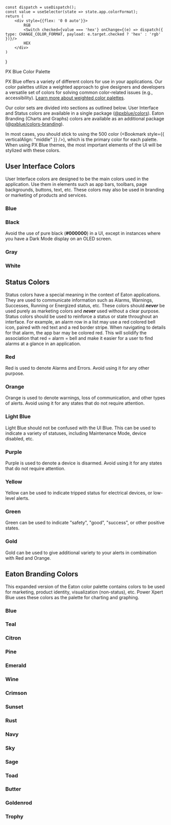 

    const dispatch = useDispatch();
    const value = useSelector(state => state.app.colorFormat);
    return (
        <div style={{flex: '0 0 auto'}}>
            RGB
            <Switch checked={value === 'hex'} onChange={(e) => dispatch({ type: CHANGE_COLOR_FORMAT, payload: e.target.checked ? 'hex' : 'rgb' })}/>
            HEX
        </div>
    )
}

<div style={{display: 'flex', alignItems: 'center', flexWrap: 'wrap', marginBottom: 16}}>
    <Typography variant={'h4'} color={'primary'} style={{flex: '1 1 auto'}}>PX Blue Color Palette</Typography>
    <Picker />
</div>

PX Blue offers a variety of different colors for use in your applications. Our color palettes utilize a weighted approach to give designers and developers a versatile set of colors for solving common color-related issues (e.g., accessibility). [Learn more about weighted color palettes](https://material.io/design/color/).

Our color sets are divided into sections as outlined below. User Interface and Status colors are available in a single package ([@pxblue/colors](https://www.npmjs.com/package/@pxblue/colors)). Eaton Branding (Charts and Graphs) colors are available as an additional package ([@pxblue/colors-branding](https://www.npmjs.com/package/@pxblue/colors-branding)).

In most cases, you should stick to using the 500 color (<Bookmark style={{ verticalAlign: "middle" }} />), which is the primary color for each palette. When using PX Blue themes, the most important elements of the UI will be stylized with these colors.

## User Interface Colors
User Interface colors are designed to be the main colors used in the application. Use them in elements such as app bars, toolbars, page backgrounds, buttons, text, etc. These colors may also be used in branding or marketing of products and services.

### Blue
<ColorPalette palette={Colors.blue}/>

### Black
Avoid the use of pure black (**#000000**) in a UI, except in instances where you have a Dark Mode display on an OLED screen.
<ColorPalette palette={Colors.black}/>

### Gray
<ColorPalette palette={Colors.gray}/>

### White
<ColorPalette palette={Colors.white}/>

## Status Colors
Status colors have a special meaning in the context of Eaton applications. They are used to communicate information such as Alarms, Warnings, Successes, Running or Energized status, etc. These colors should **_never_** be used purely as marketing colors and **_never_** used without a clear purpose. Status colors should be used to reinforce a status or state throughout an interface. For example, an alarm row in a list may use a red colored bell icon, paired with red text and a red border stripe. When navigating to details for that alarm, the app bar may be colored red. This will solidify the association that red = alarm = bell and make it easier for a user to find alarms at a glance in an application.

### Red
Red is used to denote Alarms and Errors. Avoid using it for any other purpose.
<ColorPalette palette={Colors.red}/>

### Orange
Orange is used to denote warnings, loss of communication, and other types of alerts. Avoid using it for any states that do not require attention.
<ColorPalette palette={Colors.orange}/>

### Light Blue
Light Blue should not be confused with the UI Blue. This can be used to indicate a variety of statuses, including Maintenance Mode, device disabled, etc.
<ColorPalette palette={Colors.lightBlue}/>

### Purple
Purple is used to denote a device is disarmed. Avoid using it for any states that do not require attention.
<ColorPalette palette={Colors.purple}/>

### Yellow
Yellow can be used to indicate tripped status for electrical devices, or low-level alerts.
<ColorPalette palette={Colors.yellow}/>

### Green
Green can be used to indicate "safety", "good", "success", or other positive states.
<ColorPalette palette={Colors.green}/>

### Gold
Gold can be used to give additional variety to your alerts in combination with Red and Orange.
<ColorPalette palette={Colors.gold}/>

## Eaton Branding Colors
This expanded version of the Eaton color palette contains colors to be used for marketing, product identity, visualization (non-status), etc. Power Xpert Blue uses these colors as the palette for charting and graphing.

### Blue
<ColorPalette palette={BrandingColors.blue}/>

### Teal
<ColorPalette palette={BrandingColors.teal}/>

### Citron
<ColorPalette palette={BrandingColors.citron}/>

### Pine
<ColorPalette palette={BrandingColors.pine}/>

### Emerald
<ColorPalette palette={BrandingColors.emerald}/>

### Wine
<ColorPalette palette={BrandingColors.wine}/>

### Crimson
<ColorPalette palette={BrandingColors.crimson}/>

### Sunset
<ColorPalette palette={BrandingColors.sunset}/>

### Rust
<ColorPalette palette={BrandingColors.rust}/>

### Navy
<ColorPalette palette={BrandingColors.navy}/>

### Sky
<ColorPalette palette={BrandingColors.sky}/>

### Sage
<ColorPalette palette={BrandingColors.sage}/>

### Toad
<ColorPalette palette={BrandingColors.toad}/>

### Butter
<ColorPalette palette={BrandingColors.butter}/>

### Goldenrod
<ColorPalette palette={BrandingColors.goldenrod}/>

### Trophy
<ColorPalette palette={BrandingColors.trophy}/>